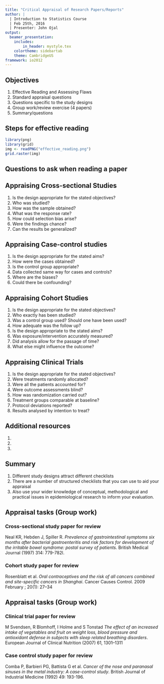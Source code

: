 ```yaml
---
title: "Critical Appraisal of Research Papers/Reports"
author: |
  | Introduction to Statistics Course
  | Feb 25th, 2016
  | Presenter: John Ojal
output:
  beamer_presentation:
    includes:
        in_header: mystyle.tex
    colortheme: sidebartab
    theme: CambridgeUS
framework: io2012
---
```


## Objectives

1. Effective Reading and Assessing Flaws
\newline
2. Standard appraisal questions
\newline
3. Questions specific to the study designs
\newline
4. Group work/review exercise (4 papers)
\newline
5. Summary/questions

## Steps for effective reading

```r
library(png)
library(grid)
img <- readPNG("effective_reading.png")
grid.raster(img)
```


##  Questions to ask when reading a paper

\begin{columns}
\begin{column}{0.48\textwidth}
    ```r
    img <- readPNG("questions_while_reading.png")
    grid.raster(img)
    ```
\end{column}
\begin{column}{0.48\textwidth}
  1. Is it of interest?
  \newline
 \newline
  2. Why was it done?
 \newline
 \newline
  3. How was it done?
 \newline
 \newline
  4. What has it found?
 \newline
 \newline
  5. What are the implications? 
  \newline
 \newline
  6. What else is of interest? 

\end{column}
\end{columns}

## Appraising Cross-sectional Studies

1. Is the design appropriate for the stated objectives?
\newline
2. Who was studied?
\newline
3. How was the sample obtained?
\newline
4. What was the response rate?
\newline
5. How could selection bias arise?
\newline
6. Were the findings chance?
\newline
7. Can the results be generalized?

## Appraising Case-control studies

1. Is the design appropriate for the stated aims?
\newline
2. How were the cases obtained?
\newline
3. Is the control group appropriate?
\newline
4. Data collected same way for cases and controls?
\newline
5. Where are the biases?
\newline
6. Could there be confounding?


## Appraising Cohort Studies

1. Is the design appropriate for the stated objectives?
\newline
2. Who exactly has been studied?
\newline
3. Was a control group used? Should one have been used?
\newline
4. How adequate was the follow up?
\newline
5. Is the design appropriate to the stated aims?
\newline
6. Was exposure/intervention accurately measured?
\newline
7. Did analysis allow for the passage of time?
\newline
8. What else might influence the outcome?

## Appraising Clinical Trials

1. Is the design appropriate for the stated objectives?
\newline
2. Were treatments randomly allocated?
\newline
3. Were all the patients accounted for?
\newline
4. Were outcome assessments blind?
\newline
5. How was randomization carried out?
\newline
6. Treatment groups comparable at baseline?
\newline
7. Protocol deviations reported?
\newline
8. Results analysed by intention to treat?

## Additional resources 

1. [\textcolor{blue}{STrengthening the Reporting of OBservational studies in Epidemiology (STROBE)}](http://strobe-statement.org/index.php?id=available-checklists)
\newline
2. [\textcolor{blue}{Consolidated Standards of Reporting Trials (CONSORT)}](http://www.consort-statement.org/downloads/consort-statement)
\newline
3. [\textcolor{blue}{Preferred Reporting Items for Systematic Reviews and Meta-Analyses (PRISMA)}](http://www.prisma-statement.org/PRISMAStatement/Default.aspx)

## Summary

1. Different study designs attract different checklists 
\newline
2. There are a number of structured checklists that you can use to aid your appraisal
\newline
3. Also use your wider knowledge of conceptual, methodological and practical issues in epidemiological research
to inform your evaluation.


## Appraisal tasks (Group work)

### Cross-sectional study paper for review

Neal KR, Hebden J, Spiller R. *Prevalence of gastrointestinal symptoms six months after bacterial gastroenteritis and risk factors for development of the irritable bowel syndrome: postal survey of patients.* British Medical Journal (1997)  314: 779-782l.

### Cohort study paper for review

Rosenblatt et al. *Oral contraceptives and the risk of all cancers combined and site-specific cancers in Shanghai*. Cancer Causes Control. 2009 February ; 20(1): 27–34


## Appraisal tasks (Group work) 

### Clinical trial paper for review

M Svendsen, R Blomhoff, I Holme and S Tonstad *The effect of an increased intake of vegetables and fruit on weight loss, blood pressure and antioxidant defense in subjects with sleep related breathing disorders*. European Journal of Clinical Nutrition (2007) 61, 1301–1311

### Case control study paper for review
Comba P, Barbieri PG, Battista G et al. *Cancer of the nose and paranasal sinuses in the metal industry: A case-control study*. British Journal of Industrial Medicine (1992)  49: 193-196.






